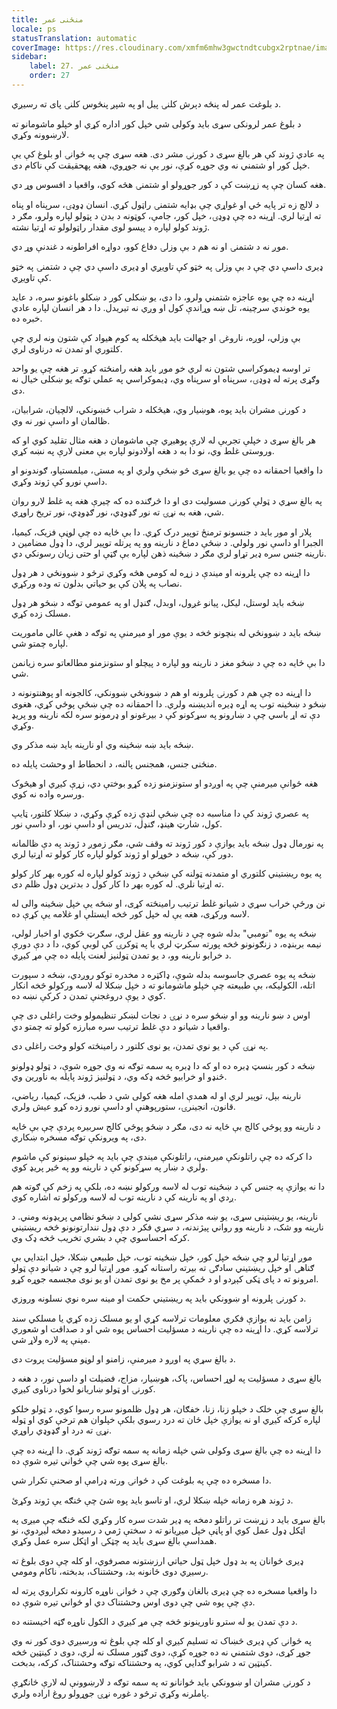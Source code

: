 ```yaml
---
title: منځنی عمر
locale: ps
statusTranslation: automatic
coverImage: https://res.cloudinary.com/xmfm6mhw3gwctndtcubgx2rptnae/image/upload/v1740337243/small_cover_educacion_fundamental_a051170f1c.webp
sidebar:
    label: 27. منځنی عمر
    order: 27
---
```

د بلوغت عمر له پنځه دېرش کلنۍ پیل او په شپږ پنځوس کلنۍ پای ته رسیږي.

د بلوغ عمر لرونکی سړی باید وکولی شي خپل کور اداره کړي او خپلو ماشومانو ته لارښوونه وکړي.

په عادي ژوند کې هر بالغ سړی د کورنۍ مشر دی. هغه سړی چې په ځوانۍ او بلوغ کې یې خپل کور او شتمني نه وي جوړه کړې، نور یې نه جوړوي، هغه په ​​حقیقت کې ناکام دی.

هغه کسان چې په زړښت کې د کور جوړولو او شتمنۍ هڅه کوي، واقعیا د افسوس وړ دي.

د لالچ زه تر پایه ځي او غواړي چې بډایه شتمنۍ راټول کړي. انسان ډوډۍ، سرپناه او پناه ته اړتیا لري. اړینه ده چې ډوډۍ، خپل کور، جامې، کوټونه د بدن د پټولو لپاره ولرو، مګر د ژوند کولو لپاره د پیسو لوی مقدار راټولولو ته اړتیا نشته.

موږ نه د شتمنۍ او نه هم د بې وزلۍ دفاع کوو، دواړه افراطونه د غندنې وړ دي.

ډیری داسې دي چې د بې وزلۍ په خټو کې تاویږي او ډیری داسې دي چې د شتمنۍ په خټو کې تاویږي.

اړینه ده چې یوه عاجزه شتمني ولرو، دا دی، یو ښکلی کور د ښکلو باغونو سره، د عاید یوه خوندي سرچینه، تل ښه وړاندې کول او وږي نه تیریدل. دا د هر انسان لپاره عادي خبره ده.

بې وزلي، لوږه، ناروغۍ او جهالت باید هیڅکله په کوم هیواد کې شتون ونه لري چې کلتوري او تمدن ته درناوی لري.

تر اوسه ډیموکراسي شتون نه لري خو موږ باید هغه رامنځته کړو. تر هغه چې یو واحد وګړی پرته له ډوډۍ، سرپناه او سرپناه وي، ډیموکراسي په عملي توګه یو ښکلی خیال نه دی.

د کورنۍ مشران باید پوه، هوښیار وي، هیڅکله د شراب څښونکي، لالچیان، شرابیان، ظالمان او داسې نور نه وي.

هر بالغ سړی د خپلې تجربې له لارې پوهیږي چې ماشومان د هغه مثال تقلید کوي او که وروستی غلط وي، نو دا به د هغه اولادونو لپاره بې معنی لارې په نښه کړي.

دا واقعیا احمقانه ده چې یو بالغ سړی څو ښځې ولري او په مستۍ، میلمستیاو، ګوندونو او داسې نورو کې ژوند وکړي.

په بالغ سړي د ټولې کورنۍ مسولیت دی او دا څرګنده ده که چیرې هغه په ​​​​غلط لارو روان شي، هغه به نړۍ ته نور ګډوډي، نور ګډوډي، نور تریخ راوړي.

پلار او مور باید د جنسونو ترمنځ توپیر درک کړي. دا بې ځایه ده چې لوڼې فزیک، کیمیا، الجبرا او داسې نور ولولي. د ښځې دماغ د نارینه وو په پرتله توپیر لري، دا ډول مضامین د نارینه جنس سره ډیر تړاو لري مګر د ښځینه ذهن لپاره بې ګټې او حتی زیان رسونکي دي.

دا اړینه ده چې پلرونه او میندې د زړه له کومي هڅه وکړي ترڅو د ښوونځي د هر ډول نصاب په پلان کې یو حیاتي بدلون ته وده ورکړي.

ښځه باید لوستل، لیکل، پیانو غږول، اوبدل، ګنډل او په عمومي توګه د ښځو هر ډول مسلک زده کړي.

ښځه باید د ښوونځي له بنچونو څخه د یوې مور او میرمنې په توګه د هغې عالي ماموریت لپاره چمتو شي.

دا بې ځایه ده چې د ښځو مغز د نارینه وو لپاره د پیچلو او ستونزمنو مطالعاتو سره زیانمن شي.

دا اړینه ده چې هم د کورنۍ پلرونه او هم د ښوونځي ښوونکي، کالجونه او پوهنتونونه د ښځو د ښځینه توب په اړه ډیره اندیښنه ولري. دا احمقانه ده چې ښځې پوځي کړي، هغوی دې ته اړ باسي چې د ښارونو په سړکونو کې د بیرغونو او ډرمونو سره لکه نارینه وو پریډ وکړي.

ښځه باید ښه ښځینه وي او نارینه باید ښه مذکر وي.

منځنی جنس، همجنس پالنه، د انحطاط او وحشت پایله ده.

هغه ځوانې میرمنې چې په اوږدو او ستونزمنو زده کړو بوختې دي، زړې کیږي او هیڅوک ورسره واده نه کوي.

په عصري ژوند کې دا مناسبه ده چې ښځې لنډې زده کړې وکړي، د ښکلا کلتور، ټایپ کول، شارټ هینډ، ګنډل، تدریس او داسې نور، او داسې نور.

په نورمال ډول ښځه باید یوازې د کور ژوند ته وقف شي، مګر زموږ د ژوند په دې ظالمانه دور کې، ښځه د خوړلو او ژوند کولو لپاره کار کولو ته اړتیا لري.

په یوه ریښتیني کلتوري او متمدنه ټولنه کې ښځې د ژوند کولو لپاره له کوره بهر کار کولو ته اړتیا نلري. له کوره بهر دا کار کول د بدترین ډول ظلم دی.

نن ورځې خراب سړي د شیانو غلط ترتیب رامینځته کړی، او ښځه یې خپل ښځینه والی له لاسه ورکړی، هغه یې له خپل کور څخه ایستلې او غلامه یې کړې ده.

ښځه په یوه "تومبي" بدله شوه چې د نارینه وو عقل لري، سګرټ څکوي او اخبار لولي، نیمه بربنډه، د زنګونونو څخه پورته سکرټ لري یا په ټوکرۍ کې لوبې کوي، دا د دې دورې د خرابو نارینه وو، د یو تمدن ټولنیز لعنت پایله ده چې مړ کیږي.

ښځه په یوه عصري جاسوسه بدله شوې، ډاکټره د مخدره توکو روږدي، ښځه د سپورت اتله، الکوليکه، بې طبیعته چې خپلو ماشومانو ته د خپل ښکلا له لاسه ورکولو څخه انکار کوي د یوې دروغجنې تمدن د کرکې نښه ده.

اوس د ښو نارینه وو او ښځو سره د نړۍ د نجات لښکر تنظیمولو وخت راغلی دی چې واقعیا د شیانو د دې غلط ترتیب سره مبارزه کولو ته چمتو دي.

په نړۍ کې د یو نوي تمدن، یو نوی کلتور د رامینځته کولو وخت راغلی دی.

ښځه د کور بنسټ ډبره ده او که دا ډبره په سمه توګه نه وي جوړه شوې، د ټولو ډولونو څنډو او خرابیو څخه ډکه وي، د ټولنیز ژوند پایله به ناورین وي.

نارینه بېل، توپیر لري او له همدې امله هغه کولی شي د طب، فزیک، کیمیا، ریاضي، قانون، انجینرۍ، ستورپوهنې او داسې نورو زده کړو عیش ولري.

د نارینه وو پوځي کالج بې ځایه نه دی، مګر د ښځو پوځي کالج سربیره پردې چې بې ځایه دی، په ویرونکې توګه مسخره ښکاري.

دا کرکه ده چې راتلونکې میرمنې، راتلونکې میندې چې باید په خپلو سینونو کې ماشوم ولري د ښار په سړکونو کې د نارینه وو په څیر پریډ کوي.

دا نه یوازې په جنس کې د ښځینه توب له لاسه ورکولو نښه ده، بلکې په زخم کې ګوته هم ږدي او په نارینه کې د نارینه توب له لاسه ورکولو ته اشاره کوي.

نارینه، یو ریښتینی سړی، یو ښه مذکر سړی نشي کولی د ښځو نظامي پریډونه ومني. د نارینه وو شک، د نارینه وو رواني پیژندنه، د سړي فکر د دې ډول نندارتونونو څخه ریښتیني کرکه احساسوي چې د بشري تخریب څخه ډک وي.

موږ اړتیا لرو چې ښځه خپل کور، خپل ښځینه توب، خپل طبیعي ښکلا، خپل ابتدايي بې ګناهۍ او خپل ریښتیني سادګۍ ته بیرته راستانه کړو. موږ اړتیا لرو چې د شیانو دې ټولو امرونو ته د پای ټکی کېږدو او د ځمکې پر مخ یو نوی تمدن او یو نوی مجسمه جوړه کړو.

د کورنۍ پلرونه او ښوونکي باید په ریښتیني حکمت او مینه سره نوي نسلونه وروزي.

زامن باید نه یوازې فکري معلومات ترلاسه کړي او یو مسلک زده کړي یا مسلکي سند ترلاسه کړي. دا اړینه ده چې نارینه د مسؤلیت احساس پوه شي او د صداقت او شعوري مینې په لاره ولاړ شي.

د بالغ سړي په اوږو د میرمنې، زامنو او لوڼو مسؤلیت پروت دی.

بالغ سړی د مسؤلیت په لوړ احساس، پاک، هوښیار، مزاج، فضیلت او داسې نور، د هغه د کورنۍ او ټولو ښاریانو لخوا درناوی کیږي.

بالغ سړی چې خلک د خپلو زنا، زنا، خفګان، هر ډول ظلمونو سره رسوا کوي، د ټولو خلکو لپاره کرکه کیږي او نه یوازې خپل ځان ته درد رسوي بلکې خپلوان هم ترخې کوي او ټوله نړۍ ته درد او ګډوډي راوړي.

دا اړینه ده چې بالغ سړی وکولی شي خپله زمانه په سمه توګه ژوند کړي. دا اړینه ده چې بالغ سړی پوه شي چې ځواني تیره شوې ده.

دا مسخره ده چې په بلوغت کې د ځوانۍ ورته ډرامې او صحنې تکرار شي.

د ژوند هره زمانه خپله ښکلا لري، او تاسو باید پوه شئ چې څنګه یې ژوند وکړئ.

بالغ سړی باید د زړښت تر راتلو دمخه په ډیر شدت سره کار وکړي لکه څنګه چې میږی په اټکل ډول عمل کوي او پاڼې خپل میږیانو ته د سختې ژمي د رسیدو دمخه لیږدوي، نو همداسې بالغ سړی باید په چټکۍ او اټکل سره عمل وکړي.

ډیری ځوانان په بد ډول خپل ټول حیاتي ارزښتونه مصرفوي، او کله چې دوی بلوغ ته رسیږي دوی ځانونه بد، وحشتناک، بدبخته، ناکام ومومي.

دا واقعیا مسخره ده چې ډیری بالغان وګوري چې د ځوانۍ ناوړه کارونه تکراروي پرته له دې چې پوه شي چې دوی اوس وحشتناک دي او ځواني تیره شوې ده.

د دې تمدن یو له سترو ناورینونو څخه چې مړ کیږي د الکول ناوړه ګټه اخیستنه ده.

په ځوانۍ کې ډیری څښاک ته تسلیم کیږي او کله چې بلوغ ته ورسیږي دوی کور نه وي جوړ کړی، دوی شتمني نه ده جوړه کړې، دوی ګټور مسلک نه لري، دوی د کینټین څخه کینټین ته د شرابو ګدایي کوي، په وحشتناکه توګه وحشتناک، کرکه، بدبخت.

د کورنۍ مشران او ښوونکي باید ځوانانو ته په سمه توګه د لارښوونې له لارې ځانګړې پاملرنه وکړي ترڅو د غوره نړۍ جوړولو روغ اراده ولري.

